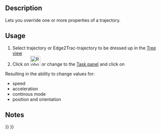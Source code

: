 <languages/>
{{Docnav
|[[Robot_Edge2Trac|Create a trajectory out of edges]]
|[[Robot_TrajectoryCompound|Trajectory compound]]
|[[Robot_Workbench|Robot]]
|IconL=Robot_Edge2Trac.svg
|IconR=Robot_TrajectoryCompound.svg
|IconC=Workbench_Robot.svg
}}

{{GuiCommand
|Name=Robot TrajectoryDressUp
|MenuLocation=Robot → TrajectoryDressUp
|Workbenches=[[Robot_Workbench|Robot]]
}}

==Description==
Lets you override one or more properties of a trajectory.


==Usage==
# Select trajectory or Edge2Trac-trajectory to be dressed up in the [[Tree_view|Tree view]]
# Click on [[Image:Robot_TrajectoryDressUp.svg|32px]] or change to the [[Task_panel|Task panel]] and click on {{KEY| [[Image:Robot_TrajectoryDressUp.svg|32px]] Dress-up trajectory}}

Resulting in the ability to change values for:
* speed
* acceleration
* continous mode
* position and orientation


==Notes==


{{Docnav
|[[Robot_Edge2Trac|Create a trajectory out of edges]]
|[[Robot_TrajectoryCompound|Trajectory compound]]
|[[Robot_Workbench|Robot]]
|IconL=Robot_Edge2Trac.svg
|IconR=Robot_TrajectoryCompound.svg
|IconC=Workbench_Robot.svg
}}

{{Robot_Tools_navi{{#translation:}}}}
{{Userdocnavi{{#translation:}}}}
{{clear}}